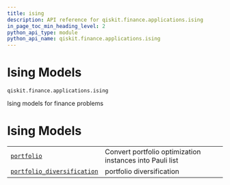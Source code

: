 ```yaml
---
title: ising
description: API reference for qiskit.finance.applications.ising
in_page_toc_min_heading_level: 2
python_api_type: module
python_api_name: qiskit.finance.applications.ising
---
```


<span id="module-qiskit.finance.applications.ising" />

<span id="qiskit-finance-applications-ising" />

# Ising Models

`qiskit.finance.applications.ising`

Ising models for finance problems

# Ising Models

|                                                                                                                                                                                                                             |                                                          |
| --------------------------------------------------------------------------------------------------------------------------------------------------------------------------------------------------------------------------- | -------------------------------------------------------- |
| [`portfolio`](qiskit.finance.applications.ising.portfolio#module-qiskit.finance.applications.ising.portfolio "qiskit.finance.applications.ising.portfolio")                                                                 | Convert portfolio optimization instances into Pauli list |
| [`portfolio_diversification`](qiskit.finance.applications.ising.portfolio_diversification#module-qiskit.finance.applications.ising.portfolio_diversification "qiskit.finance.applications.ising.portfolio_diversification") | portfolio diversification                                |

